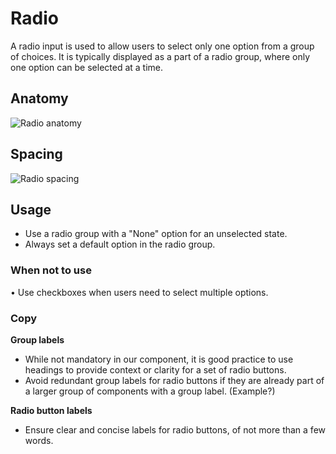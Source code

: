 

<Meta of={RadioStories} />

# Radio

A radio input is used to allow users to select only one option from a group of choices. It is typically displayed as a part of a radio group, where only one option can be selected at a time.

<Canvas of={RadioStories.RadioStory} />

## Anatomy

![Radio anatomy](./docs/radio-anatomy.png)

## Spacing

![Radio spacing](./docs/radio-spacing.png)

## Usage

- Use a radio group with a "None" option for an unselected state.
- Always set a default option in the radio group.

### When not to use

• Use checkboxes when users need to select multiple options.

### Copy

**Group labels**

- While not mandatory in our component, it is good practice to use headings to provide context or clarity for a set of radio buttons.
- Avoid redundant group labels for radio buttons if they are already part of a larger group of components with a group label. (Example?)

**Radio button labels**

- Ensure clear and concise labels for radio buttons, of not more than a few words.
